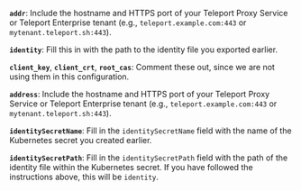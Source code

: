<Tabs>
<TabItem label="Executable or Docker">

**`addr`**: Include the hostname and HTTPS port of your Teleport Proxy Service
or Teleport Enterprise tenant (e.g., `teleport.example.com:443` or
`mytenant.teleport.sh:443`).

**`identity`**: Fill this in with the path to the identity file you exported
earlier.

**`client_key`**, **`client_crt`**, **`root_cas`**: Comment these out, since we
are not using them in this configuration.

</TabItem>
<TabItem label="Helm Chart">

**`address`**: Include the hostname and HTTPS port of your Teleport Proxy Service
or Teleport Enterprise tenant (e.g., `teleport.example.com:443` or
`mytenant.teleport.sh:443`).

**`identitySecretName`**: Fill in the `identitySecretName` field with the name
of the Kubernetes secret you created earlier.

**`identitySecretPath`**: Fill in the `identitySecretPath` field with the path
of the identity file within the Kubernetes secret. If you have followed the
instructions above, this will be `identity`.
</TabItem>
</Tabs>

